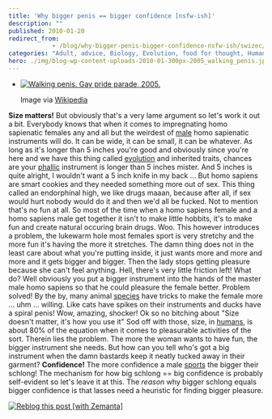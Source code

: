 ```yaml
---
title: 'Why bigger penis == bigger confidence [nsfw-ish]'
description: ""
published: 2010-01-20
redirect_from: 
            - /blog/why-bigger-penis-bigger-confidence-nsfw-ish/swizec/1154
categories: "Adult, advice, Biology, Evolution, food for thought, Human, intrigues, Male, Species, Uncategorized"
hero: ./img/blog-wp-content-uploads-2010-01-300px-2005_walking_penis.jpg
---
```

- [![Walking penis. Gay pride parade, 2005.](./img/blog-wp-content-uploads-2010-01-300px-2005_walking_penis.jpg "Walking penis. Gay pride parade, 2005.")](http://commons.wikipedia.org/wiki/Image:2005_walking_penis.jpg)

  Image via [Wikipedia](http://commons.wikipedia.org/wiki/Image:2005_walking_penis.jpg)

**Size matters!** But obviously that&#x27;s a very lame argument so let&#x27;s work it out a bit. Everybody knows that when it comes to impregnating homo sapienatic females any and all but the weirdest of [male](http://en.wikipedia.org/wiki/Male "Male") homo sapienatic instruments will do. It can be wide, it can be small, it can be whatever. As long as it&#x27;s longer than 5 inches you&#x27;re good and obviously since you&#x27;re here and we have this thing called [evolution](http://en.wikipedia.org/wiki/Evolution "Evolution") and inherited traits, chances are your [phallic](http://en.wikipedia.org/wiki/Phallus "Phallus") instrument is longer than 5 inches mister. And 5 inches is quite alright, I wouldn&#x27;t want a 5 inch knife in my back ... But homo sapiens are smart cookies and they needed something more out of sex. This thing called an endorphinal high, we like drugs maaan, because after all, if sex would hurt nobody would do it and then we&#x27;d all be fucked. Not to mention that&#x27;s no fun at all. So most of the time when a homo sapiens female and a homo sapiens male get together it isn&#x27;t to make little hobbits, it&#x27;s to make fun and create natural occuring brain drugs. Woo. This however introduces a problem, the lukewarm hole most females sport is very stretchy and the more fun it&#x27;s having the more it stretches. The damn thing does not in the least care about what you&#x27;re putting inside, it just wants more and more and more and it gets bigger and bigger. Then the lady stops getting pleasure because she can&#x27;t feel anything. Hell, there&#x27;s very little friction left! What do? Well obviously you put a bigger instrument into the hands of the master male homo sapiens so that he could pleasure the female better. Problem solved! By the by, many animal [species](http://en.wikipedia.org/wiki/Species "Species") have tricks to make the female more ... uhm ... willing. Like cats have spikes on their instruments and ducks have a spiral penis! Wow, amazing, shocker! Ok so no bitching about &quot;Size doesn&#x27;t matter, it&#x27;s how you use it&quot; Sod off with those, size, in [humans](http://en.wikipedia.org/wiki/Human "Human"), is about 80% of the equation when it comes to pleasurable activities of the sort. Therein lies the problem. The more the woman wants to have fun, the bigger instrument she needs. But how can you tell who&#x27;s got a big instrument when the damn bastards keep it neatly tucked away in their garment? **Confidence!** The more confidence a male [sports](http://en.wikipedia.org/wiki/Sport "Sport") the bigger their schlong! The mechanism for how big schlong == big confidence is probably self-evident so let&#x27;s leave it at this. The _reason_ why bigger schlong equals bigger confidence is that lasses need a heuristic for finding bigger pleasure.

[![Reblog this post \[with Zemanta\]](http://img.zemanta.com/reblog_e.png?x-id=620b4d5a-69f5-487e-97eb-1b503a0ca9bf)](http://reblog.zemanta.com/zemified/620b4d5a-69f5-487e-97eb-1b503a0ca9bf/ "Reblog this post \[with Zemanta]")